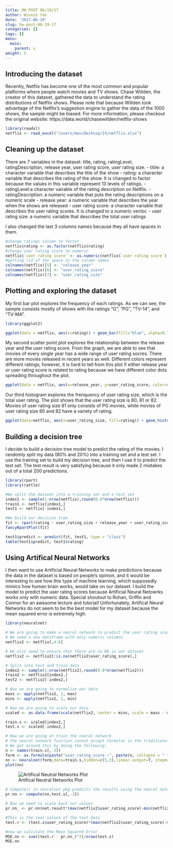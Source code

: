 ```yaml
---
title: HW POST 06/19/17
author: Winnie Yan
date: '2017-06-19'
slug: hw-post-06-19-17
categories: []
tags: []
menu:
  main:
    parent: x
weight: 5
---
```


## Introducing the dataset

Recently, Netflix has become one of the most common and popular platforms where people watch movies and TV shows. Chase Willden, the creator of this dataset, gathered the data to understand the rating distributions of Netflix shows. Please note that because Willden took advantage of the Netflix's suggestion engine to gather the data of the 1000 shows, the sample might be biased. For more information, please checkout the original website: https://data.world/chasewillden/netflix-shows


```r
library(readxl)
netflix <- read_excel("/users/men/Desktop/IX/netflix.xlsx")
```


## Cleaning up the dataset

There are 7 variables in the dataset: title, rating, ratingLevel, ratingDescription, release year, user rating score, user rating size.
- titile: a character variable that describes the title of the show
- rating: a character variable that describes the rating of the show. It is changed to factor because the values in this variable represent 13 levels of ratings.
- ratingLevel:a character vairable of the rating description on Netflix.
- ratingDescription: a numeric variable that puts the rating descriptions on a numeric scale
- release year: a numeric variable that describes the year when the shows are released
- user rating score: a character variable that describes the user rating scores. It is changed to a numeric vector.
- user rating size: a numeric variable that describes the total user ratings

I also changed the last 3 columns names because they all have spaces in them.


```r
#change ratings column to factor
netflix$rating <- as.factor(netflix$rating)
#change user rating score to numeric
netflix$`user rating score` <- as.numeric(netflix$`user rating score`)
#getting rid of the space in the column names
colnames(netflix)[5] <- "release_year"
colnames(netflix)[6] <- "user_rating_score"
colnames(netflix)[7] <- "user_rating_size"
```



## Plotting and exploring the dataset

My first bar plot explores the frequency of each ratings. As we can see, the sample consists mostly of shows with the ratings "G", "PG", "TV-14", and "TV-MA".

```r
library(ggplot2)

ggplot(data = netflix, aes(x=rating)) + geom_bar(fill="blue", alpha=0.7) + ggtitle("Frequency of Each Rating")
```

My second scatter point plot explores the relationship between the release year and the user rating score. From the graph, we are able to see that movies of every single year has a wide range of user rating socres. There are more movies released in recent years as well. Different colors represent different ratings; however, it is hard to tell from this plot if either release year or user rating score is related to rating because we have different color dots spreading throughout the plot.   

```r
ggplot(data = netflix, aes(x=release_year, y=user_rating_score, color=rating)) + geom_point() + ggtitle("Release Year vs User Rating Score")
```

Our third histogram explores the frenquency of user rating size, which is the total user rating. The plot shows that the user rating size is 80, 81 or 82. Movies of user rating size 81 only consists of PG movies, while movies of user rating size 80 and 82 have a variety of rating.

```r
ggplot(data=netflix, aes(x=user_rating_size, fill=rating)) + geom_histogram() + ggtitle("Frequency of User Rating Size")
```


## Building a decision tree 

I decide to build a decision tree model to predict the rating of the movies. I randomly split my data (80% and 20%) into a training set and a test set. I use the training set to build my decision tree, and then I use it to predict the test set. The test result is very satisfying because it only made 2 mistakes out of a total 200 predictions.

```r
library(rpart)
library(rattle)

#We split the dataset into a training set and a test set
index1 <- sample(1:nrow(netflix),round(0.8*nrow(netflix)))
train1 <- netflix[index1,]
test1 <- netflix[-index1,]

#We build our decision tree
fit <- rpart(rating ~ user_rating_size + release_year + user_rating_score + ratingDescription, data = train1)
fancyRpartPlot(fit)

test1$predict <- predict(fit, test1, type = "class")
table(test1$predict, test1$rating)

```



## Using Artifical Neural Networks

I then want to use Artificial Neural Networks to make predictions because the data in the dataset is based on people's opinion, and it would be interesting to see how this type of machine learning, which supposedly mimics how human brain works, would take on our dataset. I build the model to predict the user rating scores because Artificial Neural Netowrks works only with numeric data. Special shoutout to Rohan, Griffin and Connor for an awesome lecture and tutorial! Unfortunately, Artifical Neural Networks do not seem to be the best model for my dataset because the mean squared error is extremely high. 

```r
library(neuralnet)

# We are going to make a neural network to predict the user rating score
# We need a new dataframe with only numeric columns
netflix2 <- netflix[,4:6]

# We also need to ensure that there are no NA in our dataset
netflix2 <- netflix2[!is.na(netflix2$user_rating_score),]

# Split into test and train data
index2 <- sample(1:nrow(netflix2),round(0.8*nrow(netflix2)))
train2 <- netflix2[index2,]
test2 <- netflix2[-index2,]

# Now we are going to normalize our data
maxs <- apply(netflix2, 2, max)
mins <- apply(netflix2, 2, min)

# Now we are going to scale our data
scaled <- as.data.frame(scale(netflix2, center = mins, scale = maxs - mins))

train.s <- scaled[index2,]
test.s <- scaled[-index2,]

# Now we are going ot train the neural network
# the neural network function cannot accept formulas in the traditional R manner (y~.)
# We get around this by doing the following:
n <- names(train.s[,-3])
form <- as.formula(paste("user_rating_score ~", paste(n, collapse = " + ")))
nn <- neuralnet(form,data=train.s,hidden=c(5,3),linear.output=T, stepmax = 10^6)
plot(nn)
```
![Artifical Neutral Networks Plot](/images/plot.png)
```r

# Compute() in neuralnet pkg predicts the results using the neural network
pr.nn <- compute(nn,test.s[,-3])

# Now we need to scale back our values
pr.nn_ <- pr.nn$net.result*(max(netflix2$user_rating_score)-min(netflix2$user_rating_score))+min(netflix2$user_rating_score)

#This is the real values of the test data
test.r <- (test.s$user_rating_score)*(max(netflix2$user_rating_score)-min(netflix2$user_rating_score))+min(netflix2$user_rating_score)

#now we calculate the Mean Squared Error
MSE.nn <- sum((test.r - pr.nn_)^2)/nrow(test.s)
MSE.nn
```


